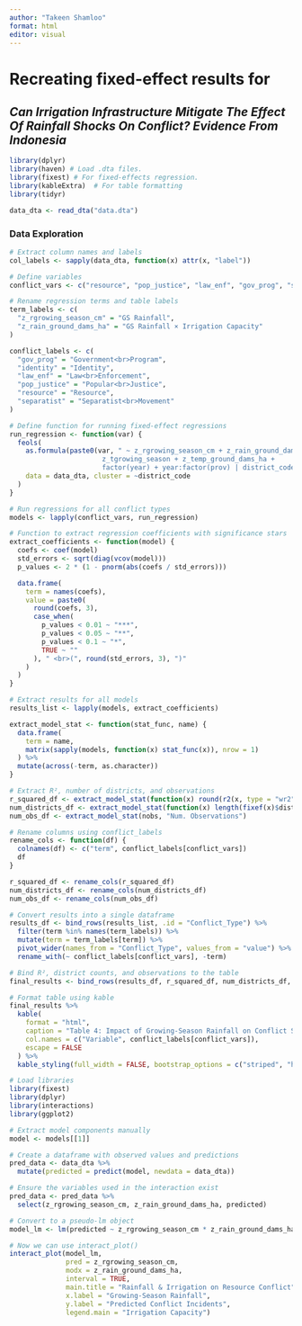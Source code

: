 ```yaml
---
author: "Takeen Shamloo"
format: html
editor: visual
---
```


# Recreating fixed-effect results for

## *Can Irrigation Infrastructure Mitigate The Effect Of Rainfall Shocks On Conflict? Evidence From Indonesia* 

```r
library(dplyr)
library(haven) # Load .dta files.
library(fixest) # For fixed-effects regression.
library(kableExtra)  # For table formatting 
library(tidyr)

data_dta <- read_dta("data.dta")
```

### Data Exploration

```r
# Extract column names and labels
col_labels <- sapply(data_dta, function(x) attr(x, "label"))

# Define variables
conflict_vars <- c("resource", "pop_justice", "law_enf", "gov_prog", "separatist", "identity")

# Rename regression terms and table labels
term_labels <- c(
  "z_rgrowing_season_cm" = "GS Rainfall",
  "z_rain_ground_dams_ha" = "GS Rainfall × Irrigation Capacity"
)

conflict_labels <- c(
  "gov_prog" = "Government<br>Program",
  "identity" = "Identity",
  "law_enf" = "Law<br>Enforcement",
  "pop_justice" = "Popular<br>Justice",
  "resource" = "Resource",
  "separatist" = "Separatist<br>Movement"
)

# Define function for running fixed-effect regressions
run_regression <- function(var) {
  feols(
    as.formula(paste0(var, " ~ z_rgrowing_season_cm + z_rain_ground_dams_ha + 
                       z_tgrowing_season + z_temp_ground_dams_ha + 
                       factor(year) + year:factor(prov) | district_code")),
    data = data_dta, cluster = ~district_code
  )
}

# Run regressions for all conflict types
models <- lapply(conflict_vars, run_regression)

# Function to extract regression coefficients with significance stars
extract_coefficients <- function(model) {
  coefs <- coef(model)
  std_errors <- sqrt(diag(vcov(model)))
  p_values <- 2 * (1 - pnorm(abs(coefs / std_errors)))

  data.frame(
    term = names(coefs),
    value = paste0(
      round(coefs, 3),
      case_when(
        p_values < 0.01 ~ "***",
        p_values < 0.05 ~ "**",
        p_values < 0.1 ~ "*",
        TRUE ~ ""
      ), " <br>(", round(std_errors, 3), ")"
    )
  )
}

# Extract results for all models
results_list <- lapply(models, extract_coefficients)

extract_model_stat <- function(stat_func, name) {
  data.frame(
    term = name,
    matrix(sapply(models, function(x) stat_func(x)), nrow = 1)
  ) %>%
  mutate(across(-term, as.character))
}

# Extract R², number of districts, and observations
r_squared_df <- extract_model_stat(function(x) round(r2(x, type = "wr2"), 3), "R²")
num_districts_df <- extract_model_stat(function(x) length(fixef(x)$district_code), "Num. Districts")
num_obs_df <- extract_model_stat(nobs, "Num. Observations")

# Rename columns using conflict_labels
rename_cols <- function(df) {
  colnames(df) <- c("term", conflict_labels[conflict_vars])
  df
}

r_squared_df <- rename_cols(r_squared_df)
num_districts_df <- rename_cols(num_districts_df)
num_obs_df <- rename_cols(num_obs_df)

# Convert results into a single dataframe
results_df <- bind_rows(results_list, .id = "Conflict_Type") %>%
  filter(term %in% names(term_labels)) %>%
  mutate(term = term_labels[term]) %>%
  pivot_wider(names_from = "Conflict_Type", values_from = "value") %>%
  rename_with(~ conflict_labels[conflict_vars], -term)

# Bind R², district counts, and observations to the table
final_results <- bind_rows(results_df, r_squared_df, num_districts_df, num_obs_df)

# Format table using kable
final_results %>%
  kable(
    format = "html", 
    caption = "Table 4: Impact of Growing-Season Rainfall on Conflict Subcategories", 
    col.names = c("Variable", conflict_labels[conflict_vars]), 
    escape = FALSE
  ) %>%
  kable_styling(full_width = FALSE, bootstrap_options = c("striped", "hover"))
```
```r
# Load libraries
library(fixest)
library(dplyr)
library(interactions)
library(ggplot2)

# Extract model components manually
model <- models[[1]]

# Create a dataframe with observed values and predictions
pred_data <- data_dta %>%
  mutate(predicted = predict(model, newdata = data_dta))

# Ensure the variables used in the interaction exist
pred_data <- pred_data %>%
  select(z_rgrowing_season_cm, z_rain_ground_dams_ha, predicted)

# Convert to a pseudo-lm object
model_lm <- lm(predicted ~ z_rgrowing_season_cm * z_rain_ground_dams_ha, data = pred_data)

# Now we can use interact_plot()
interact_plot(model_lm, 
              pred = z_rgrowing_season_cm, 
              modx = z_rain_ground_dams_ha, 
              interval = TRUE,
              main.title = "Rainfall & Irrigation on Resource Conflict",
              x.label = "Growing-Season Rainfall",
              y.label = "Predicted Conflict Incidents",
              legend.main = "Irrigation Capacity")
```
